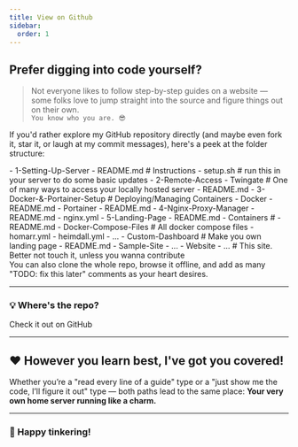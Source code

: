 ```yaml
---
title: View on Github
sidebar:
  order: 1
---
```



## Prefer digging into code yourself?

> Not everyone likes to follow step-by-step guides on a website — some folks love to jump straight into the source and figure things out on their own.
> <br/>`You know who you are. 😎`

If you'd rather explore my GitHub repository directly (and maybe even fork it, star it, or laugh at my commit messages), here's a peek at the folder structure:

<FileTree>
    - 1-Setting-Up-Server
        - README.md     # Instructions
        - setup.sh      # run this in your server to do some basic updates
    - 2-Remote-Access
        - Twingate      # One of many ways to access your locally hosted server
            - README.md
    - 3-Docker-&-Portainer-Setup    # Deploying/Managing Containers
        - Docker
            - README.md
        - Portainer
            - README.md
    - 4-Nginx-Proxy-Manager
        - README.md
        - nginx.yml
    - 5-Landing-Page
        - README.md
        - Containers #
            - README.md
            - Docker-Compose-Files # All docker compose files
                - homarr.yml
                - heimdall.yml
                - ...
        - Custom-Dashboard # Make you own landing page
            - README.md
            - Sample-Site
                - ...
    - Website
        - ...       # This site. Better not touch it, unless you wanna contribute

</FileTree>

<Aside>
    You can also clone the whole repo, browse it offline, and add as many "TODO: fix this later" comments as your heart desires.
</Aside>

---

### 💡 Where's the repo?

<LinkButton href="https://github.com/deepesh611/Home-Server" variant="secondary" icon="external" target="_blank">
    Check it out on GitHub
</LinkButton>

---

## ❤️ However you learn best, I've got you covered!

Whether you’re a "read every line of a guide" type or a "just show me the code, I’ll figure it out" type — both paths lead to the same place:
**Your very own home server running like a charm.**

---

### 🚀 Happy tinkering!
